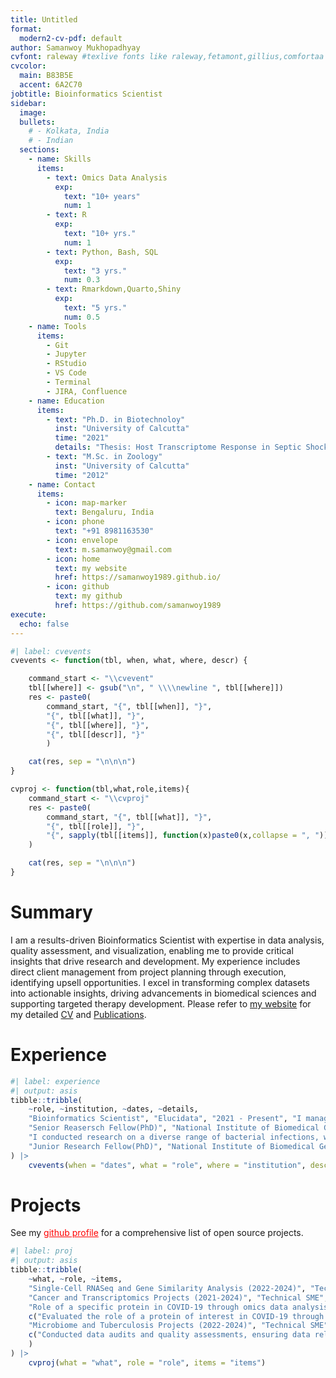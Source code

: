 ```yaml
---
title: Untitled
format:
  modern2-cv-pdf: default
author: Samanwoy Mukhopadhyay
cvfont: raleway #texlive fonts like raleway,fetamont,gillius,comfortaa
cvcolor: 
  main: B83B5E
  accent: 6A2C70
jobtitle: Bioinformatics Scientist
sidebar:
  image: 
  bullets:
    # - Kolkata, India
    # - Indian
  sections: 
    - name: Skills
      items:
        - text: Omics Data Analysis
          exp: 
            text: "10+ years"
            num: 1
        - text: R
          exp: 
            text: "10+ yrs."
            num: 1
        - text: Python, Bash, SQL
          exp: 
            text: "3 yrs."
            num: 0.3
        - text: Rmarkdown,Quarto,Shiny
          exp: 
            text: "5 yrs."
            num: 0.5
    - name: Tools
      items:
        - Git
        - Jupyter
        - RStudio
        - VS Code
        - Terminal
        - JIRA, Confluence
    - name: Education
      items:
        - text: "Ph.D. in Biotechnoloy"
          inst: "University of Calcutta"
          time: "2021"
          details: "Thesis: Host Transcriptome Response in Septic Shock"
        - text: "M.Sc. in Zoology"
          inst: "University of Calcutta"
          time: "2012"
    - name: Contact
      items:
        - icon: map-marker
          text: Bengaluru, India
        - icon: phone
          text: "+91 8981163530"
        - icon: envelope
          text: m.samanwoy@gmail.com
        - icon: home
          text: my website
          href: https://samanwoy1989.github.io/
        - icon: github
          text: my github
          href: https://github.com/samanwoy1989
execute: 
  echo: false
---
```


```r
#| label: cvevents
cvevents <- function(tbl, when, what, where, descr) {

    command_start <- "\\cvevent"
    tbl[[where]] <- gsub("\n", " \\\\newline ", tbl[[where]])
    res <- paste0(
        command_start, "{", tbl[[when]], "}", 
        "{", tbl[[what]], "}",
        "{", tbl[[where]], "}",
        "{", tbl[[descr]], "}"
        )

    cat(res, sep = "\n\n\n")
}

cvproj <- function(tbl,what,role,items){
    command_start <- "\\cvproj"
    res <- paste0(
        command_start, "{", tbl[[what]], "}",
        "{", tbl[[role]], "}",
        "{", sapply(tbl[[items]], function(x)paste0(x,collapse = ", ")), "}"
    )

    cat(res, sep = "\n\n\n")
}
```

# Summary

I am a results-driven Bioinformatics Scientist with expertise in data analysis, quality assessment, and visualization, enabling me to provide critical insights that drive research and development. My experience includes direct client management from project planning through execution, identifying upsell opportunities. I excel in transforming complex datasets into actionable insights, driving advancements in biomedical sciences and supporting targeted therapy development. Please refer to [my website](https://samanwoy1989.github.io/) for my detailed [CV](https://samanwoy1989.github.io/CV.html) and [Publications](https://samanwoy1989.github.io/Publications.html).

# Experience

```r
#| label: experience
#| output: asis
tibble::tribble(
    ~role, ~institution, ~dates, ~details,
    "Bioinformatics Scientist", "Elucidata", "2021 - Present", "I managed multiple client projects during my 3+ years in Industry. I worked as a techinical subject matter expert for a number of projects that helped my clients achivee high quality insights that saved them time and cost getting meaning ful results to achieve there goal faster. this was mostly pharma companies trying to find drug targets or responsible for various diseases.",
    "Senior Reasersch Fellow(PhD)", "National Institute of Biomedical Genomics", "2016 - 2020",
    "I conducted research on a diverse range of bacterial infections, with a primary focus on host responses in sepsis, viral cancers, and COVID-19. I utilized various transcriptomic technologies to drive these investigations.",
    "Junior Research Fellow(PhD)", "National Institute of Biomedical Genomics", "2013 - 2015", "I conducted both wet lab and dry lab experiments, from collecting samples in hospitals to generating transcriptome data for my PhD project. My research focused on studying the host transcriptome response to bacterial sepsis."
) |>
    cvevents(when = "dates", what = "role", where = "institution", descr = "details")
```

# Projects

See my [github profile](https://github.com/samanwoy1989){style="color: red;"} for a comprehensive list of open source projects.\

```r
#| label: proj
#| output: asis
tibble::tribble(
    ~what, ~role, ~items,
    "Single-Cell RNASeq and Gene Similarity Analysis (2022-2024)", "Technical SME", c("Analyzed single-cell RNASeq data and established pipelines for gene similarity in siRNA treatments. Enhanced research capabilities, streamlined data analysis processes, and saved significant time and financial resources for clients by facilitating the development of targeted therapies."),
    "Cancer and Transcriptomics Projects (2021-2024)", "Technical SME", c("Conducted transcriptomics, proteomics, and meta-analysis across various cancers for different clients. Streamlined data analysis, accelerated insights into diverse cancer types, and delivered actionable results efficiently as a Technical SME."),
    "Role of a specific protein in COVID-19 through omics data analysis", "Technical SME",
    c("Evaluated the role of a protein of interest in COVID-19 through omics data analysis, providing critical insights. Accelerated research efforts, saved significant time and costs in planning future experiments for a reputed academic lab as a Technical SME."),
    "Microbiome and Tuberculosis Projects (2022-2024)", "Technical SME",
    c("Conducted data audits and quality assessments, ensuring data reliability for microbiome and tuberculosis projects. Prevented costly errors and rework, saved clients time and resources by providing high-quality data from the outset, enhancing the accuracy of downstream analyses."
    )
) |>
    cvproj(what = "what", role = "role", items = "items")

```
